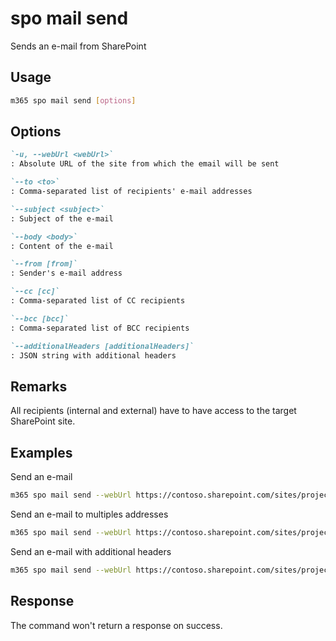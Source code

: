 
# spo mail send

Sends an e-mail from SharePoint

## Usage

```sh
m365 spo mail send [options]
```

## Options

```md definition-list
`-u, --webUrl <webUrl>`
: Absolute URL of the site from which the email will be sent

`--to <to>`
: Comma-separated list of recipients' e-mail addresses

`--subject <subject>`
: Subject of the e-mail

`--body <body>`
: Content of the e-mail

`--from [from]`
: Sender's e-mail address

`--cc [cc]`
: Comma-separated list of CC recipients

`--bcc [bcc]`
: Comma-separated list of BCC recipients

`--additionalHeaders [additionalHeaders]`
: JSON string with additional headers
```

<Global />

## Remarks

All recipients (internal and external) have to have access to the target SharePoint site.

## Examples

Send an e-mail

```sh
m365 spo mail send --webUrl https://contoso.sharepoint.com/sites/project-x --to "user@contoso.com" --subject "Email sent via CLI for Microsoft 365" --body "<h1>CLI for Microsoft 365</h1>Email sent via <b>command</b>."
```

Send an e-mail to multiples addresses

```sh
m365 spo mail send --webUrl https://contoso.sharepoint.com/sites/project-x --to "user1@contoso.com,user2@contoso.com" --subject "Email sent via CLI for Microsoft 365" --body "<h1>CLI for Microsoft 365</h1>Email sent via <b>command</b>." --cc "user3@contoso.com" --bcc "user4@contoso.com"
```

Send an e-mail with additional headers

```sh
m365 spo mail send --webUrl https://contoso.sharepoint.com/sites/project-x --to "user@contoso.com" --subject "Email sent via CLI for Microsoft 365" --body "<h1>CLI for Microsoft 365</h1>Email sent via <b>command</b>." --additionalHeaders "'{\"X-MC-Tags\":\"CLI for Microsoft 365\"}'"
```

## Response

The command won't return a response on success.

